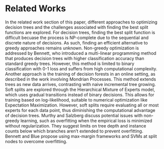 # Related Works

In the related work section of this paper, different approaches to optimizing decision trees and the challenges associated with finding the best split functions are explored. For decision trees, finding the best split function is difficult becuase the process is NP-complete due to the sequential and discrete nature of decisions. As such, finding an efficient alternative to greedy approaches remains unknown. Non-greedy optimization is addressed by Bennett, who introduced a multi-linear programming method that produces decision trees with higher classification accuracy than standard greedy trees. However, this method is limited to binary classification with 0-1 loss and suffers from high computational complexity. Another approach is the training of decision forests in an online setting, as described in the work involving Mondrian Processes. This method extends trees as new data arrives, contrasting with naive incremental tree growing. Soft splits are explored through the Hierarchical Mixture of Experts model, which uses gradual transitions instead of binary decisions. This allows for training based on log-likelihood, suitable to numerical optimization like Expectation Maximization. However, soft splits require evaluating all or most experts for each data point, thus diminishing the computational advantage of decision trees. Murthy and Salzberg discuss potential issues with non-greedy learning, such as overfitting when the empirical loss is minimized without regularization. They suggest limits on tree depth and instance counts below which branches aren’t extended to prevent overfitting. Bennett and Blue propose using max-margin frameworks and SVMs at split nodes to overcome overfitting.
